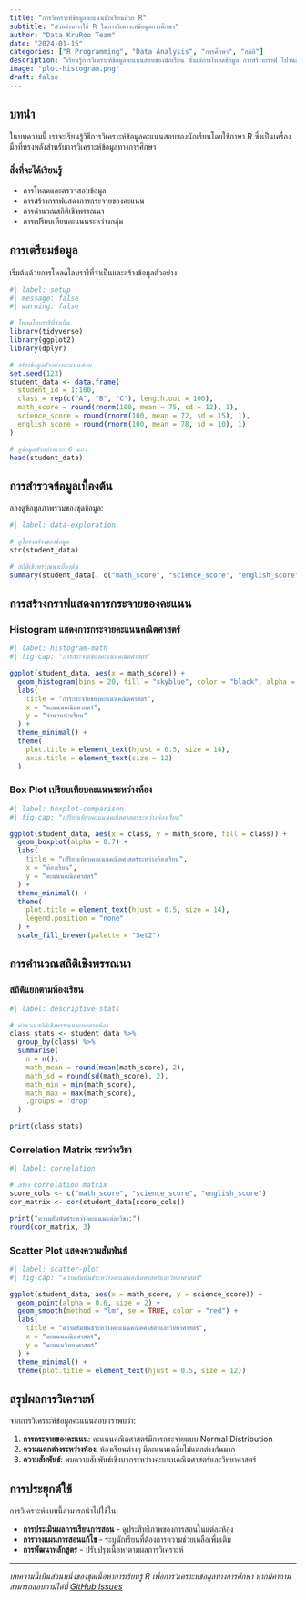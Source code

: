 ```yaml
---
title: "การวิเคราะห์ข้อมูลคะแนนนักเรียนด้วย R"
subtitle: "ตัวอย่างการใช้ R ในการวิเคราะห์ข้อมูลการศึกษา"
author: "Data KruRoo Team"
date: "2024-01-15"
categories: ["R Programming", "Data Analysis", "การศึกษา", "สถิติ"]
description: "เรียนรู้การวิเคราะห์ข้อมูลคะแนนสอบของนักเรียน ตั้งแต่การโหลดข้อมูล การสร้างกราฟ ไปจนถึงการทำสถิติเชิงพรรณนา"
image: "plot-histogram.png"
draft: false
---
```


## บทนำ

ในบทความนี้ เราจะเรียนรู้วิธีการวิเคราะห์ข้อมูลคะแนนสอบของนักเรียนโดยใช้ภาษา R ซึ่งเป็นเครื่องมือที่ทรงพลังสำหรับการวิเคราะห์ข้อมูลทางการศึกษา

### สิ่งที่จะได้เรียนรู้

- การโหลดและตรวจสอบข้อมูล
- การสร้างกราฟแสดงการกระจายของคะแนน  
- การคำนวณสถิติเชิงพรรณนา
- การเปรียบเทียบคะแนนระหว่างกลุ่ม

## การเตรียมข้อมูล

เริ่มต้นด้วยการโหลดไลบรารีที่จำเป็นและสร้างข้อมูลตัวอย่าง:

```r
#| label: setup
#| message: false
#| warning: false

# โหลดไลบรารีที่จำเป็น
library(tidyverse)
library(ggplot2)
library(dplyr)

# สร้างข้อมูลตัวอย่างคะแนนสอบ
set.seed(123)
student_data <- data.frame(
  student_id = 1:100,
  class = rep(c("A", "B", "C"), length.out = 100),
  math_score = round(rnorm(100, mean = 75, sd = 12), 1),
  science_score = round(rnorm(100, mean = 72, sd = 15), 1),
  english_score = round(rnorm(100, mean = 78, sd = 10), 1)
)

# ดูข้อมูลตัวอย่างแรก 6 แถว
head(student_data)
```

## การสำรวจข้อมูลเบื้องต้น

ลองดูข้อมูลภาพรวมของชุดข้อมูล:

```r
#| label: data-exploration

# ดูโครงสร้างของข้อมูล
str(student_data)

# สถิติเชิงพรรณนาเบื้องต้น
summary(student_data[, c("math_score", "science_score", "english_score")])
```

## การสร้างกราฟแสดงการกระจายของคะแนน

### Histogram แสดงการกระจายคะแนนคณิตศาสตร์

```r
#| label: histogram-math
#| fig-cap: "การกระจายของคะแนนคณิตศาสตร์"

ggplot(student_data, aes(x = math_score)) +
  geom_histogram(bins = 20, fill = "skyblue", color = "black", alpha = 0.7) +
  labs(
    title = "การกระจายของคะแนนคณิตศาสตร์",
    x = "คะแนนคณิตศาสตร์",
    y = "จำนวนนักเรียน"
  ) +
  theme_minimal() +
  theme(
    plot.title = element_text(hjust = 0.5, size = 14),
    axis.title = element_text(size = 12)
  )
```

### Box Plot เปรียบเทียบคะแนนระหว่างห้อง

```r
#| label: boxplot-comparison
#| fig-cap: "เปรียบเทียบคะแนนคณิตศาสตร์ระหว่างห้องเรียน"

ggplot(student_data, aes(x = class, y = math_score, fill = class)) +
  geom_boxplot(alpha = 0.7) +
  labs(
    title = "เปรียบเทียบคะแนนคณิตศาสตร์ระหว่างห้องเรียน",
    x = "ห้องเรียน",
    y = "คะแนนคณิตศาสตร์"
  ) +
  theme_minimal() +
  theme(
    plot.title = element_text(hjust = 0.5, size = 14),
    legend.position = "none"
  ) +
  scale_fill_brewer(palette = "Set2")
```

## การคำนวณสถิติเชิงพรรณนา

### สถิติแยกตามห้องเรียน

```r
#| label: descriptive-stats

# คำนวณสถิติเชิงพรรณนาแยกตามห้อง
class_stats <- student_data %>%
  group_by(class) %>%
  summarise(
    n = n(),
    math_mean = round(mean(math_score), 2),
    math_sd = round(sd(math_score), 2),
    math_min = min(math_score),
    math_max = max(math_score),
    .groups = 'drop'
  )

print(class_stats)
```

### Correlation Matrix ระหว่างวิชา

```r
#| label: correlation

# สร้าง correlation matrix
score_cols <- c("math_score", "science_score", "english_score")
cor_matrix <- cor(student_data[score_cols])

print("ความสัมพันธ์ระหว่างคะแนนแต่ละวิชา:")
round(cor_matrix, 3)
```

### Scatter Plot แสดงความสัมพันธ์

```r
#| label: scatter-plot
#| fig-cap: "ความสัมพันธ์ระหว่างคะแนนคณิตศาสตร์และวิทยาศาสตร์"

ggplot(student_data, aes(x = math_score, y = science_score)) +
  geom_point(alpha = 0.6, size = 2) +
  geom_smooth(method = "lm", se = TRUE, color = "red") +
  labs(
    title = "ความสัมพันธ์ระหว่างคะแนนคณิตศาสตร์และวิทยาศาสตร์",
    x = "คะแนนคณิตศาสตร์",
    y = "คะแนนวิทยาศาสตร์"
  ) +
  theme_minimal() +
  theme(plot.title = element_text(hjust = 0.5, size = 12))
```

## สรุปผลการวิเคราะห์

จากการวิเคราะห์ข้อมูลคะแนนสอบ เราพบว่า:

1. **การกระจายของคะแนน**: คะแนนคณิตศาสตร์มีการกระจายแบบ Normal Distribution
2. **ความแตกต่างระหว่างห้อง**: ห้องเรียนต่างๆ มีคะแนนเฉลี่ยไม่แตกต่างกันมาก  
3. **ความสัมพันธ์**: พบความสัมพันธ์เชิงบวกระหว่างคะแนนคณิตศาสตร์และวิทยาศาสตร์

## การประยุกต์ใช้

การวิเคราะห์แบบนี้สามารถนำไปใช้ใน:

- **การประเมินผลการเรียนการสอน** - ดูประสิทธิภาพของการสอนในแต่ละห้อง
- **การวางแผนการสอนแก้ไข** - ระบุนักเรียนที่ต้องการความช่วยเหลือเพิ่มเติม
- **การพัฒนาหลักสูตร** - ปรับปรุงเนื้อหาตามผลการวิเคราะห์

---

*บทความนี้เป็นส่วนหนึ่งของชุดเนื้อหาการเรียนรู้ R เพื่อการวิเคราะห์ข้อมูลทางการศึกษา หากมีคำถามสามารถสอบถามได้ที่ [GitHub Issues](https://github.com/datakruroo/datakruroo.github.io/issues)*
